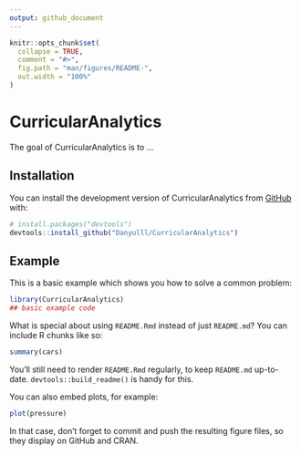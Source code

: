 ```yaml
---
output: github_document
---
```


<!-- README.md is generated from README.Rmd. Please edit that file -->

```r
knitr::opts_chunk$set(
  collapse = TRUE,
  comment = "#>",
  fig.path = "man/figures/README-",
  out.width = "100%"
)
```

# CurricularAnalytics

<!-- badges: start -->
<!-- badges: end -->

The goal of CurricularAnalytics is to ...

## Installation

You can install the development version of CurricularAnalytics from [GitHub](https://github.com/) with:

``` r
# install.packages("devtools")
devtools::install_github("Danyulll/CurricularAnalytics")
```

## Example

This is a basic example which shows you how to solve a common problem:

```r
library(CurricularAnalytics)
## basic example code
```

What is special about using `README.Rmd` instead of just `README.md`? You can include R chunks like so:

```r
summary(cars)
```

You'll still need to render `README.Rmd` regularly, to keep `README.md` up-to-date. `devtools::build_readme()` is handy for this.

You can also embed plots, for example:

```r
plot(pressure)
```

In that case, don't forget to commit and push the resulting figure files, so they display on GitHub and CRAN.
